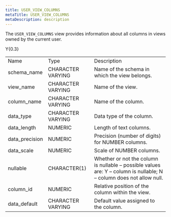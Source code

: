 ```yaml
---
title: USER_VIEW_COLUMNS
metaTitle: USER_VIEW_COLUMNS
metaDescription: description
---
```


The `USER_VIEW_COLUMNS` view provides information about all columns in
views owned by the current user.

<div class="tabularcolumns">

Y{0.3}

</div>

|                 |                   |                                                                                                                      |
| --------------- | ----------------- | -------------------------------------------------------------------------------------------------------------------- |
| Name            | Type              | Description                                                                                                          |
| schema\_name    | CHARACTER VARYING | Name of the schema in which the view belongs.                                                                        |
| view\_name      | CHARACTER VARYING | Name of the view.                                                                                                    |
| column\_name    | CHARACTER VARYING | Name of the column.                                                                                                  |
| data\_type      | CHARACTER VARYING | Data type of the column.                                                                                             |
| data\_length    | NUMERIC           | Length of text columns.                                                                                              |
| data\_precision | NUMERIC           | Precision (number of digits) for NUMBER columns.                                                                     |
| data\_scale     | NUMERIC           | Scale of NUMBER columns.                                                                                             |
| nullable        | CHARACTER(1)      | Whether or not the column is nullable – possible values are: Y – column is nullable; N – column does not allow null. |
| column\_id      | NUMERIC           | Relative position of the column within the view.                                                                     |
| data\_default   | CHARACTER VARYING | Default value assigned to the column.                                                                                |
